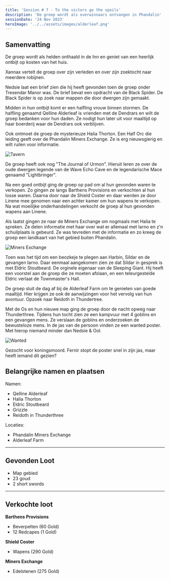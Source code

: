 ```yaml
---
title: 'Session # 7 - To the victors go the spoils'
description: 'De groep wordt als overwinnaars ontvangen in Phandalin'
sessionDate: '24 Nov 2023'
heroImage: '../../assets/images/alderleaf.png'
---
```



## Samenvatting

De groep wordt als helden onthaald in de Inn en geniet van een heerlijk ontbijt op kosten van het huis.

Xannax vertelt de groep over zijn verleden en over zijn zoektocht naar meerdere robijnen.

Nedsie laat een brief zien die hij heeft gevonden toen de groep onder Tresendar Manor was. De brief bevat een opdracht van de Black Spider.
De Black Spider is op zoek naar mappen die door dwergen zijn gemaakt.

Midden in hun ontbijt komt er een halfling vrouw binnen stormen. De halfling genaamd Qelline Alderleaf is vrienden met de Dendrars en wilt de groep bedanken voor hun daden.
Ze nodigt hun later uit voor maaltijd op haar boerderij waar de Dendrars ook verblijven.

Ook ontmoet de groep de mysterieuze Halia Thorton. Een Half Orc die leiding geeft over de Phandalin Miners Exchange. Ze is erg nieuwsgierig en wilt ruilen voor informatie.

<Image src={tavern} alt="Tavern" />

De groep heeft ook nog "The Journal of Urmon". Hieruit leren ze over de oude dwergen legende van de Wave Echo Cave en de legendarische Mace genaamd "Lightbringer".

Na een goed ontbijt ging de groep op pad om al hun gevonden waren te verkopen. Zo gingen ze langs Barthens Provisions en verkochten al hun losse waren.
Daarna door naar de Shield Coster en daar werden ze door Linene mee genomen naar een achter kamer om hun wapens te verkopen. Na wat moeilijke onderhandelingen verkocht de groep al hun gevonden wapens aan Linene.

Als laatst gingen ze naar de Miners Exchange om nogmaals met Halia te spreken. Ze delen informatie met haar over wat er allemaal met Iarno en z'n schuilplaats is gebeurd.
Ze was tevreden met de informatie en zo kreeg de groep een landkaart van het gebied buiten Phandalin.

<Image src={minersExchange} alt="Miners Exchange" />

Toen was het tijd om een beozkeje te plegen aan Harbin, Sildar en de gevangen Iarno. Daar eenmaal aangekomen zien ze dat Sildar in gesprek is met Eldric Stoutbeard.
De orginele eigenaar van de Sleeping Giant. Hij heeft een voorstel aan de groep die ze moeten afslaan, en een teleurgestelde Eldric verlaat de Townmaster's Hall.

De groep sluit de dag af bij de Alderleaf Farm om te genieten van goede maaltijd. Hier krijgen ze ook de aanwijzingen voor het vervolg van hun avontuur.
Opzoek naar Reidoth in Thundertree.

Met de Os en hun nieuwe map ging de groep door de nacht opweg naar Thunderthree. Tijdens hun tocht zien ze een kampvuur met 4 goblins en een gevangen mens.
Ze verslaan de goblins en onderzoeken de bewusteloze mens. In de jas van de persoon vinden ze een wanted poster. Met hierop niemand minder dan Nedsie & Ool.

<Image src={wanted} alt="Wanted" />

Gezocht voor koningsmoord. Fernir stopt de poster snel in zijn jas, maar heeft iemand dit gezien?

## Belangrijke namen en plaatsen

Namen:

-   Qelline Alderleaf
-   Halia Thorton
-   Eldric Stoutbeard
-   Grizzle
-   Reidoth in Thunderthree

Locaties:

-   Phandalin Miners Exchange
-   Alderleaf Farm

---

## Gevonden Loot

-   Map gebied
-   23 goud
-   2 short swords

---

## Verkochte loot

**Barthens Provisions**

-   Beverpelten (60 Gold)
-   12 Redcapes (1 Gold)

**Shield Coster**

-   Wapens (290 Gold)

**Miners Exchange**

-   Edelstenen (275 Gold)
